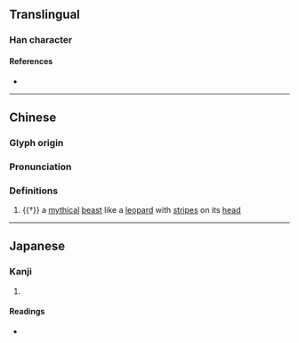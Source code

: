 {{character info}}
==Translingual==

===Han character===
{{Han char|rn=94|rad=犬|as=05|sn=8|four=|canj=KHVIS|ids=⿰犭幼}}

====References====
* {{Han ref|kx=0709.100|dkj=20343|dj=1121.200|hdz=21342.130|uh=72D5|ud=29397}}

----
==Chinese==
{{zh-forms}}

===Glyph origin===
{{Han etym}}

===Pronunciation===
{{zh-pron
|m=ǎo,yǎo
|mc=y
|oc=y
|cat=n
}}

===Definitions===
{{zh-hanzi}}

# {{†}} a [[mythical]] [[beast]] like a [[leopard]] with [[stripe]]s on its [[head]]

----

==Japanese==

===Kanji===
{{ja-kanji|grade=|rs=犬05}}

# {{rfdef|ja|sort=犬05}}

====Readings====
* {{ja-readings|on=[[おう]] (ō), [[よう]] (yō)|kun=}}